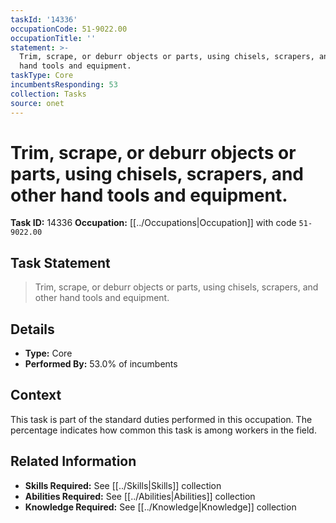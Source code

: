```yaml
---
taskId: '14336'
occupationCode: 51-9022.00
occupationTitle: ''
statement: >-
  Trim, scrape, or deburr objects or parts, using chisels, scrapers, and other
  hand tools and equipment.
taskType: Core
incumbentsResponding: 53
collection: Tasks
source: onet
---
```

# Trim, scrape, or deburr objects or parts, using chisels, scrapers, and other hand tools and equipment.

**Task ID:** 14336
**Occupation:** [[../Occupations|Occupation]] with code `51-9022.00`

## Task Statement

> Trim, scrape, or deburr objects or parts, using chisels, scrapers, and other hand tools and equipment.

## Details

- **Type:** Core
- **Performed By:** 53.0% of incumbents

## Context

This task is part of the standard duties performed in this occupation. The percentage indicates how common this task is among workers in the field.

## Related Information

- **Skills Required:** See [[../Skills|Skills]] collection
- **Abilities Required:** See [[../Abilities|Abilities]] collection
- **Knowledge Required:** See [[../Knowledge|Knowledge]] collection
